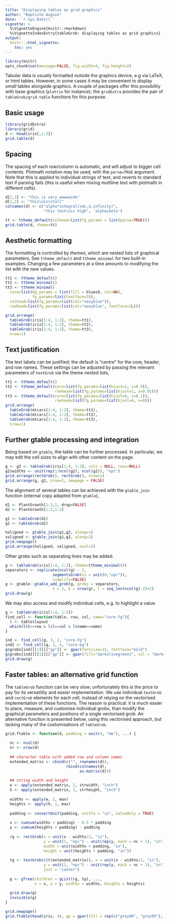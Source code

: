 ```yaml
---
title: "Displaying tables as grid graphics"
author: "Baptiste Auguie"
date: '`r Sys.Date()`'
vignette: >
  %\VignetteEngine{knitr::rmarkdown}
  %\VignetteIndexEntry{tableGrob: displaying tables as grid graphics}
output:
  knitr:::html_vignette:
    toc: yes
---
```


```r
library(knitr)
opts_chunk$set(message=FALSE, fig.width=4, fig.height=2)
```

Tabular data is usually formatted outside the graphics device, e.g via LaTeX, or html tables. However, in some cases it may be convenient to display *small* tables alongside graphics. A couple of packages offer this possibility with base graphics (`plotrix` for instance); the `gridExtra` provides the pair of `tableGrob/grid.table` functions for this purpose. 

## Basic usage

```r
library(gridExtra)
library(grid)
d <- head(iris[,1:3])
grid.table(d)
```

## Spacing

The spacing of each row/column is automatic, and will adjust to bigger cell contents. Plotmath notation may be used, with the `parse=TRUE` argument. Note that this is applied to individual strings of text, and reverts to standard text if parsing fails (this is useful when mixing multiline text with plotmath in different cells).

```r
d[2,3] <- "this is very wwwwwide"
d[1,2] <- "this\nis\ntall"
colnames(d) <- c("alpha*integral(xdx,a,infinity)", 
                 "this text\nis high", 'alpha/beta')

tt <- ttheme_default(colhead=list(fg_params = list(parse=TRUE)))
grid.table(d, theme=tt)

```

## Aesthetic formatting

The formatting is controlled by *themes*, which are nested lists of graphical parameters. See `ttheme_default` and `ttheme_minimal` for two built-in examples. Changing a few parameters at a time amounts to modifying the list with the new values.

```r
tt1 <- ttheme_default()
tt2 <- ttheme_minimal()
tt3 <- ttheme_minimal(
  core=list(bg_params = list(fill = blues9, col=NA),
            fg_params=list(fontface=3)), 
  colhead=list(fg_params=list(col="navyblue")),
  rowhead=list(fg_params=list(col="navyblue", fontface=2L)))

grid.arrange(
  tableGrob(iris[1:4, 1:2], theme=tt1),
  tableGrob(iris[1:4, 1:2], theme=tt2),
  tableGrob(iris[1:4, 1:2], theme=tt3),
  nrow=1)
```

## Text justification

The text labels can be justified; the default is "centre" for the core, header, and row names. These settings can be adjusted by passing the relevant parameters of `textGrob` via the theme nested lists,

```r
tt1 <- ttheme_default()
tt2 <- ttheme_default(core=list(fg_params=list(hjust=1, x=0.9)),
                      rowhead=list(fg_params=list(hjust=1, x=0.95)))
tt3 <- ttheme_default(core=list(fg_params=list(hjust=0, x=0.1)),
                      rowhead=list(fg_params=list(hjust=0, x=0)))
grid.arrange(
  tableGrob(mtcars[1:4, 1:2], theme=tt1),
  tableGrob(mtcars[1:4, 1:2], theme=tt2),
  tableGrob(mtcars[1:4, 1:2], theme=tt3),
  nrow=1)
```

## Further gtable processing and integration

Being based on `gtable`, the table can be further processed. In particular, we may edit the cell sizes to align with other content on the page.

```r
g <- g2 <- tableGrob(iris[1:4, 1:3], cols = NULL, rows=NULL)
g2$widths <- unit(rep(1/ncol(g2), ncol(g2)), "npc")
grid.arrange(rectGrob(), rectGrob(), nrow=1)
grid.arrange(g, g2, nrow=1, newpage = FALSE)
```

The alignment of several tables can be achieved with the `gtable_join` function (internal copy adapted from `gtable`),

```r
d1 <- PlantGrowth[1:3,1, drop=FALSE]
d2 <- PlantGrowth[1:2,1:2]

g1 <- tableGrob(d1)
g2 <- tableGrob(d2)

haligned <- gtable_join(g1,g2, along=1)
valigned <- gtable_join(g1,g2, along=2)
grid.newpage()
grid.arrange(haligned, valigned, ncol=2)
```

Other grobs such as separating lines may be added.

```r
g <- tableGrob(iris[1:4, 1:3], theme=ttheme_minimal())
separators <- replicate(ncol(g) - 2, 
                     segmentsGrob(x1 = unit(0,"npc")), 
                     simplify=FALSE)
g <- gtable::gtable_add_grob(g, grobs = separators, 
                     t = 1, b = nrow(g), l = seq_len(ncol(g)-2)+2)
grid.draw(g)
```

We may also access and modify individual cells, e.g. to highlight a value.

```r
g <- tableGrob(iris[1:4, 1:3])
find_cell <- function(table, row, col, name="core-fg"){
  l <- table$layout
  which(l$t==row & l$l==col & l$name==name)
}

ind <- find_cell(g, 3, 2, "core-fg")
ind2 <- find_cell(g, 2, 3, "core-bg")
g$grobs[ind][[1]][["gp"]] <- gpar(fontsize=15, fontface="bold")
g$grobs[ind2][[1]][["gp"]] <- gpar(fill="darkolivegreen1", col = "darkolivegreen4", lwd=5)
grid.draw(g)
```

## Faster tables: an alternative grid function

The `tableGrob` function can be very slow; unfortunately this is the price to pay for its versatility and easier implementation. We use individual `textGrob` and `rectGrob` elements for each cell, instead of relying on the vectorised implementation of these functions. The reason is practical: it is much easier to place, measure, and customise individual grobs, than modify the graphical parameters and positions of a single vectorised grob. An alternative function is presented below, using this vectorised approach, but lacking many of the customisations of `tableGrob`.


```r
grid.ftable <- function(d, padding = unit(4, "mm"), ...) {
  
  nc <- ncol(d)
  nr <- nrow(d)
  
  ## character table with added row and column names
  extended_matrix <- cbind(c("", rownames(d)),   
                           rbind(colnames(d),
                                 as.matrix(d)))
  
  ## string width and height
  w <- apply(extended_matrix, 2, strwidth, "inch")
  h <- apply(extended_matrix, 2, strheight, "inch")
  
  widths <- apply(w, 2, max)
  heights <- apply(h, 1, max)
  
  padding <- convertUnit(padding, unitTo = "in", valueOnly = TRUE)
  
  x <- cumsum(widths + padding) - 0.5 * padding
  y <- cumsum(heights + padding) - padding
  
  rg <- rectGrob(x = unit(x - widths/2, "in"), 
                 y = unit(1, "npc") - unit(rep(y, each = nc + 1), "in"), 
                 width = unit(widths + padding, "in"), 
                 height = unit(heights + padding, "in"))
  
  tg <- textGrob(c(t(extended_matrix)), x = unit(x - widths/2, "in"), 
                 y = unit(1, "npc") - unit(rep(y, each = nc + 1), "in"), 
                 just = "center")
  
  g <- gTree(children = gList(rg, tg), ..., 
             x = x, y = y, widths = widths, heights = heights)
  
  grid.draw(g)
  invisible(g)
}

grid.newpage()
grid.ftable(head(iris, 4), gp = gpar(fill = rep(c("grey90", "grey95"), each = 6)))
```


